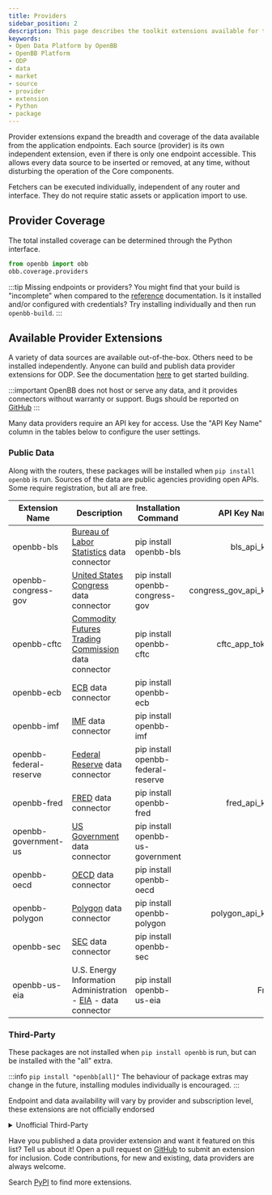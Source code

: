 ```yaml
---
title: Providers
sidebar_position: 2
description: This page describes the toolkit extensions available for the Open Data Platform.
keywords:
- Open Data Platform by OpenBB
- OpenBB Platform
- ODP
- data
- market
- source
- provider
- extension
- Python
- package
---
```



Provider extensions expand the breadth and coverage of the data available from the application endpoints.
Each source (provider) is its own independent extension, even if there is only one endpoint accessible.
This allows every data source to be inserted or removed, at any time, without disturbing the operation of the Core components.

Fetchers can be executed individually, independent of any router and interface.
They do not require static assets or application import to use.

## Provider Coverage

The total installed coverage can be determined through the Python interface.

```python
from openbb import obb
obb.coverage.providers
```

:::tip Missing endpoints or providers?
You might find that your build is "incomplete" when compared to the [reference](/python/reference) documentation.
Is it installed and/or configured with credentials? Try installing individually and then run `openbb-build`.
:::

## Available Provider Extensions

A variety of data sources are available out-of-the-box. Others need to be installed independently.
Anyone can build and publish data provider extensions for ODP.
See the documentation [here](/python/developer/extension_types/provider) to get started building.

:::important
OpenBB does not host or serve any data, and it provides connectors without warranty or support.
Bugs should be reported on [GitHub](https://github.com/OpenBB-finance/OpenBB/issues/new/choose)
:::

Many data providers require an API key for access.
Use the "API Key Name" column in the tables below to configure the user settings.

### Public Data

Along with the routers, these packages will be installed when `pip install openbb` is run.
Sources of the data are public agencies providing open APIs.
Some require registration, but all are free.

| Extension Name | Description | Installation Command | API Key Name |
|----------------|-------------|----------------------|-------------:|
| openbb-bls | [Bureau of Labor Statistics](https://www.bls.gov/developers/home.htm) data connector | pip install openbb-bls | bls_api_key | 
| openbb-congress-gov | [United States Congress](https://api.congress.gov) data connector | pip install openbb-congress-gov | congress_gov_api_key |
| openbb-cftc | [Commodity Futures Trading Commission](https://publicreporting.cftc.gov/stories/s/r4w3-av2u) data connector | pip install openbb-cftc | cftc_app_token|
| openbb-ecb | [ECB](https://data.ecb.europa.eu/) data connector | pip install openbb-ecb | - |
| openbb-imf | [IMF](https://data.imf.org) data connector | pip install openbb-imf | - |
| openbb-federal-reserve | [Federal Reserve](https://www.federalreserve.gov/) data connector | pip install openbb-federal-reserve | - |
| openbb-fred | [FRED](https://fred.stlouisfed.org/) data connector | pip install openbb-fred | fred_api_key |
| openbb-government-us | [US Government](https://data.gov) data connector | pip install openbb-us-government | - |
| openbb-oecd | [OECD](https://data.oecd.org/) data connector | pip install openbb-oecd | - | 
| openbb-polygon | [Polygon](https://polygon.io/) data connector | pip install openbb-polygon | polygon_api_key |
| openbb-sec | [SEC](https://www.sec.gov/edgar/sec-api-documentation) data connector | pip install openbb-sec | - |
| openbb-us-eia | U.S. Energy Information Administration - [EIA](https://www.eia.gov/opendata/register.php) - data connector | pip install openbb-us-eia | Free | eia_api_key |

### Third-Party

These packages are not installed when `pip install openbb` is run, but can be installed with the "all" extra.

:::info `pip install "openbb[all]"`
The behaviour of package extras may change in the future, installing modules individually is encouraged.
:::

Endpoint and data availability will vary by provider and subscription level, these extensions are not officially endorsed

<details>
<summary mdxType="summary">Unofficial Third-Party</summary>

| Extension Name | Description | Installation Command | Subscription Required | API Key Name |
|----------------|-------------|----------------------|------------------------------------|-------------:|
| openbb-alpha-vantage | [Alpha Vantage](https://www.alphavantage.co/) data connector | pip install openbb-alpha-vantage | Free | alpha_vantage_api_key |
| openbb-benzinga | [Benzinga](https://www.benzinga.com/apis/en-ca/) data connector | pip install openbb-benzinga | Paid | | benzinga_api_key |
| openbb-biztoc | [Biztoc](https://api.biztoc.com/#biztoc-default) News data connector | pip install openbb-biztoc | Free | biztoc_api_key |
| openbb-cboe | [Cboe](https://www.cboe.com/delayed_quotes/) data connector | pip install openbb-cboe | None | - |
| openbb-deribit | [Deribit](https://docs.deribit.com/) data connector | pip install openbb-deribit | None | - |
| openbb-econdb | [EconDB](https://econdb.com) data connector | pip install openbb-econdb | None | econdb_api_key |
| openbb-famafrench | [Ken French Data Library](https://mba.tuck.dartmouth.edu/pages/faculty/ken.french/data_library.html) connector | pip install openbb-famafrench | None | - |
| openbb-finra | [FINRA](https://www.finra.org/finra-data) data connector | pip install openbb-finra | None / Free | - |
| openbb-finviz | [Finviz](https://finviz.com) data connector | pip install openbb-finviz | None | - |
| openbb-fmp | [FMP](https://site.financialmodelingprep.com/developer/) data connector | pip install openbb-fmp | Free | fmp_api_key |
| openbb-intrinio | [Intrinio](https://intrinio.com/pricing) data connector | pip install openbb-intrinio | Paid | intrinio_api_key |
| openbb-nasdaq | [Nasdaq Data Link](https://data.nasdaq.com/) connector | pip install openbb-nasdaq | None / Free | nasdaq_api_key |
| openbb-seeking-alpha | [Seeking Alpha](https://seekingalpha.com/) data connector | pip install openbb-seeking-alpha | None | - |
| openbb-tmx | [TMX](https://money.tmx.com) data connector | pip install openbb-tmx | None | - |
| openbb-tradier | [Tradier](https://tradier.com) data connector | pip install openbb-tradier | None | tradier_api_key; tradier_account_type ('sandbox' or 'live')
| openbb-tiingo | [Tiingo](https://www.tiingo.com/about/pricing) data connector | pip install openbb-tiingo | Free | tiingo_token |
| openbb-tradingeconomics | [TradingEconomics](https://tradingeconomics.com/api) data connector | pip install openbb-tradingeconomics | Paid | tradingeconomics_api_key |
| openbb-yfinance | [Yahoo Finance](https://finance.yahoo.com/) data connector | pip install openbb-yfinance | None | - |

</details>

Have you published a data provider extension and want it featured on this list? Tell us about it! Open a pull request on [GitHub](https://github.com/OpenBB-finance/OpenBBTerminal/) to submit an extension for inclusion. Code contributions, for new and existing, data providers are always welcome.

Search [PyPI](https://pypi.org/search/?q=openbb-) to find more extensions.
